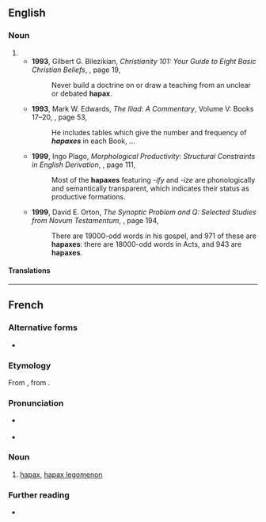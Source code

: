 ==English==

===Noun===
{{en-noun|es}}

# {{ellipsis of|en|hapax legomenon}}
#* '''1993''', Gilbert G. Bilezikian, ''Christianity 101: Your Guide to Eight Basic Christian Beliefs'', {{ISBN|0310577012}}, page 19,
#*: Never build a doctrine on or draw a teaching from an unclear or debated '''hapax'''.
#* '''1993''', Mark W. Edwards, ''The Iliad: A Commentary'', Volume V: Books 17–20, {{ISBN|0521312086}}, page 53,
#*: He includes tables which give the number and frequency of '''''hapaxes''''' in each Book, ...
#* '''1999''', Ingo Plago, ''Morphological Productivity: Structural Constraints in English Derivation'', {{ISBN|3110158337}}, page 111,
#*: Most of the '''hapaxes''' featuring ''-ify'' and ''-ize'' are phonologically and semantically transparent, which indicates their status as productive formations.
#* '''1999''', David E. Orton, ''The Synoptic Problem and Q: Selected Studies from Novum Testamentum'', {{ISBN|9004113401}}, page 194,
#*: There are 19000-odd words in his gospel, and 971 of these are '''hapaxes''': there are 18000-odd words in Acts, and 943 are '''hapaxes'''.

====Translations====
{{trans-see|hapax legomenon}}

----

==French==

===Alternative forms===
* {{l|fr|apax}} {{qualifier|rare}}

===Etymology===
From {{der|fr|el|-}}, from {{der|fr|grc|ἅπαξ||once}}.

===Pronunciation===
* {{fr-muteh}} {{fr-IPA}}
* {{rhymes|fr|aks}}

===Noun===
{{fr-noun|m|hapax}}

# {{lb|fr|linguistics|lexicography}} [[#English|hapax]], [[hapax legomenon]]

===Further reading===
* {{R:TLFi}}